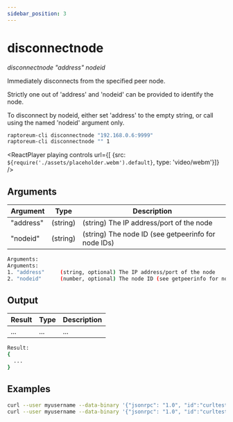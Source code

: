 ```yaml
---
sidebar_position: 3
---
```


# disconnectnode

*disconnectnode "address" nodeid*

Immediately disconnects from the specified peer node.

Strictly one out of 'address' and 'nodeid' can be provided to identify the node.

To disconnect by nodeid, either set 'address' to the empty string, or call using the named 'nodeid' argument only.

```bash
raptoreum-cli disconnectnode "192.168.0.6:9999"
raptoreum-cli disconnectnode "" 1
```


<ReactPlayer playing controls url={[
    {src: `${require('./assets/placeholder.webm').default}`, type: 'video/webm'}]} />


## Arguments

| Argument | Type | Description |
|--|--|--|
| "address" | (string) | (string) The IP address/port of the node |
| "nodeid" | (string) | (string) The node ID (see getpeerinfo for node IDs) |

```bash
Arguments:
Arguments:
1. "address"     (string, optional) The IP address/port of the node
2. "nodeid"      (number, optional) The node ID (see getpeerinfo for node IDs)
```

## Output

| Result | Type | Description |
|--|--|--|
| ... | ... | ... |

```bash
Result:
{
  ...
}
```


## Examples

```bash
curl --user myusername --data-binary '{"jsonrpc": "1.0", "id":"curltest", "method": "disconnectnode", "params": ["192.168.0.6:9999"] }' -H 'content-type: text/plain;' http://127.0.0.1:9998/
curl --user myusername --data-binary '{"jsonrpc": "1.0", "id":"curltest", "method": "disconnectnode", "params": ["", 1] }' -H 'content-type: text/plain;' http://127.0.0.1:9998/
```


